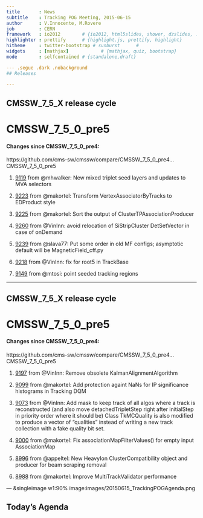 ```yaml
---
title       : News
subtitle    : Tracking POG Meeting, 2015-06-15
author      : V.Innocente, M.Rovere
job         : CERN
framework   : io2012        # {io2012, html5slides, shower, dzslides, ...}
highlighter : prettify      # {highlight.js, prettify, highlight}
hitheme     : twitter-bootstrap # sunburst      #
widgets     : [mathjax]            # {mathjax, quiz, bootstrap}
mode        : selfcontained # {standalone,draft}

--- .segue .dark .nobackground
## Releases

---
```

## CMSSW_7_5_X release cycle


# CMSSW_7_5_0_pre5
#### Changes since CMSSW_7_5_0_pre4:
https://github.com/cms-sw/cmssw/compare/CMSSW_7_5_0_pre4...CMSSW_7_5_0_pre5

1. [9119](http://github.com/cms-sw/cmssw/pull/9119)  from @mhwalker: New mixed triplet seed layers and updates to MVA selectors

1. [9223](http://github.com/cms-sw/cmssw/pull/9223)  from @makortel: Transform VertexAssociatorByTracks to EDProduct style

1. [9225](http://github.com/cms-sw/cmssw/pull/9225)  from @makortel: Sort the output of ClusterTPAssociationProducer

1. [9260](http://github.com/cms-sw/cmssw/pull/9260)  from @VinInn: avoid relocation of SiStripCluster DetSetVector in case of onDemand

1. [9239](http://github.com/cms-sw/cmssw/pull/9239)  from @slava77: Put some order in old MF configs; asymptotic default will be MagneticField_cff.py

1. [9218](http://github.com/cms-sw/cmssw/pull/9218)  from @VinInn: fix for root5 in TrackBase

1. [9149](http://github.com/cms-sw/cmssw/pull/9149)  from @mtosi: point seeded tracking regions

---
## CMSSW_7_5_X release cycle


# CMSSW_7_5_0_pre5
#### Changes since CMSSW_7_5_0_pre4:
https://github.com/cms-sw/cmssw/compare/CMSSW_7_5_0_pre4...CMSSW_7_5_0_pre5

1. [9197](http://github.com/cms-sw/cmssw/pull/9197)  from @VinInn: Remove obsolete KalmanAlignmentAlgorithm

1. [9099](http://github.com/cms-sw/cmssw/pull/9099)  from @makortel: Add protection againt NaNs for IP significance histograms in Tracking DQM

1. [9073](http://github.com/cms-sw/cmssw/pull/9073)  from @VinInn: Add mask to keep track of all algos where a track is reconstructed (and also move detachedTripletStep right after initialStep in priority order where it should be) Class TkMCQuality is also modified to produce a vector of "qualities" instead of writing a new track collection with a fake quality bit set.

1. [9000](http://github.com/cms-sw/cmssw/pull/9000)  from @makortel: Fix associationMapFilterValues() for empty input AssociationMap

1. [8996](http://github.com/cms-sw/cmssw/pull/8996)  from @appeltel: New HeavyIon ClusterCompatibility object and producer for beam scraping removal

1. [8988](http://github.com/cms-sw/cmssw/pull/8988)  from @makortel: Improve MultiTrackValidator performance

--- &singleimage w1:90% image:images/20150615_TrackingPOGAgenda.png

## Today's Agenda
